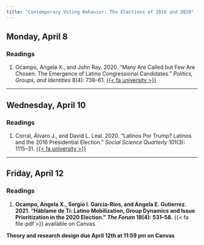 ```yaml
---
title: "Contemporary Voting Behavior: The Elections of 2016 and 2020"
---
```


## Monday, April 8

### Readings

1. Ocampo, Angela X., and John Ray. 2020. "Many Are Called but Few Are Chosen: The Emergence of Latino Congressional Candidates." *Politics, Groups, and Identities* 8(4): 738–61. [{{< fa university >}}](https://go.openathens.net/redirector/agnesscott.edu?url=https%3A%2F%2Fdoi.org%2F10.1080%2F21565503.2019.1629968)


---


## Wednesday, April 10

### Readings 

1. Corral, Álvaro J., and David L. Leal. 2020. "Latinos Por Trump? Latinos and the 2016 Presidential Election." *Social Science Quarterly* 101(3): 1115–31. [{{< fa university >}}](https://go.openathens.net/redirector/agnesscott.edu?url=https%3A%2F%2Fdoi.org%2F10.1111%2Fssqu.12787)



---


## Friday, April 12

### Readings 

1. **Ocampo, Angela X., Sergio I. Garcia-Rios, and Angela E. Gutierrez. 2021. "Háblame de Tí: Latino Mobilization, Group Dynamics and Issue Prioritization in the 2020 Election." *The Forum* 18(4): 531–58.** {{< fa file-pdf >}} available on Canvas.


**Theory and research design due April 12th at 11:59 pm on Canvas**
